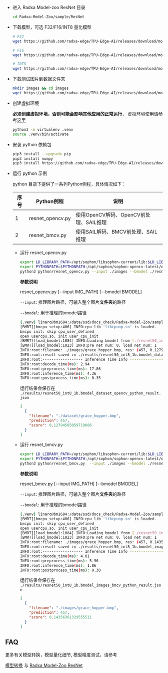 - 进入 Radxa Model-zoo ResNet 目录
  ```bash
  cd Radxa-Model-Zoo/sample/ResNet
  ```
- 下载模型，可选 F32/F16/INT8 量化模型

  ```bash
  # F32
  wget https://github.com/radxa-edge/TPU-Edge-AI/releases/download/model-zoo/resnet50_fp32_1b.bmodel

  # F16
  wget https://github.com/radxa-edge/TPU-Edge-AI/releases/download/model-zoo/resnet50_fp16_1b.bmodel

  # INT8
  wget https://github.com/radxa-edge/TPU-Edge-AI/releases/download/model-zoo/resnet50_int8_1b.bmodel
  ```

- 下载测试图片到数据文件夹

  ```bash
  mkdir images && cd images
  wget https://github.com/radxa-edge/TPU-Edge-AI/releases/download/model-zoo/grace_hopper.bmp
  ```

- 创建虚拟环境

  **必须创建虚拟环境，否则可能会影响其他应用的正常运行**， 虚拟环境使用请参考[这里](../ai-tools/virtualenv_usage)

  ```bash
  python3 -m virtualenv .venv
  source .venv/bin/activate
  ```

- 安装 python 依赖包
  ```bash
  pip3 install --upgrade pip
  pip3 install numpy
  pip3 install https://github.com/radxa-edge/TPU-Edge-AI/releases/download/v0.1.0/sophon_arm-3.7.0-py3-none-any.whl
  ```
- 运行 python 示例

  python 目录下提供了一系列Python例程，具体情况如下：

  | 序号 | Python例程       | 说明                                   |
  | ---- | ---------------- | -------------------------------------- |
  | 1    | resnet_opencv.py | 使用OpenCV解码、OpenCV前处理、SAIL推理 |
  | 2    | resnet_bmcv.py   | 使用SAIL解码、BMCV前处理、SAIL推理     |

  - 运行 resnet_opencv.py

    ```bash
    export LD_LIBRARY_PATH=/opt/sophon/libsophon-current/lib:$LD_LIBRARY_PATH
    export PYTHONPATH=$PYTHONPATH:/opt/sophon/sophon-opencv-latest/opencv-python/
    python3 python/resnet_opencv.py --input ./images --bmodel ./resnet50_int8_1b.bmodel
    ```

    **参数说明**

    resnet_opencv.py [--input IMG_PATH] [--bmodel BMODEL]

    `--input`: 推理图片路径，可输入整个图片**文件夹**的路径

    `--bmodel`: 用于推理的bmodel路径

    ```bash
    (.venv) linaro@bm1684:/data/ssd/docs_check/Radxa-Model-Zoo/sample/ResNet$ python3 python/resnet_opencv.py --input ./images --bmodel ./resnet50_int8_1b.bmodel
    [BMRT][bmcpu_setup:406] INFO:cpu_lib 'libcpuop.so' is loaded.
    bmcpu init: skip cpu_user_defined
    open usercpu.so, init user_cpu_init
    [BMRT][load_bmodel:1084] INFO:Loading bmodel from [./resnet50_int8_1b.bmodel]. Thanks for your patience...
    [BMRT][load_bmodel:1023] INFO:pre net num: 0, load net num: 1
    INFO:root:filename: ./images/grace_hopper.bmp, res: (457, 0.12794505059719086)
    INFO:root:result saved in ./results/resnet50_int8_1b.bmodel_dataset_opencv_python_result.json
    INFO:root:------------------ Inference Time Info ----------------------
    INFO:root:decode_time(ms): 2.94
    INFO:root:preprocess_time(ms): 17.86
    INFO:root:inference_time(ms): 4.36
    INFO:root:postprocess_time(ms): 0.35
    ```

    运行结果会保存在 `./results/resnet50_int8_1b.bmodel_dataset_opencv_python_result.json`

    ```json
    [
      {
        "filename": "./dataset/grace_hopper.bmp",
        "prediction": 457,
        "score": 0.12794505059719086
      }
    ]
    ```

  - 运行 resnet_bmcv.py

    ```bash
    export LD_LIBRARY_PATH=/opt/sophon/libsophon-current/lib:$LD_LIBRARY_PATH
    export PYTHONPATH=$PYTHONPATH:/opt/sophon/sophon-opencv-latest/opencv-python/
    python3 python/resnet_bmcv.py  --input ./images --bmodel ./resnet50_int8_1b.bmodel
    ```

    **参数说明**

    resnet_bmcv.py [--input IMG_PATH] [--bmodel BMODEL]

    `--input`: 推理图片路径，可输入整个图片**文件夹**的路径

    `--bmodel`: 用于推理的bmodel路径

    ```bash
    (.venv) linaro@bm1684:/data/ssd/docs_check/Radxa-Model-Zoo/sample/ResNet$ python3 python/resnet_bmcv.py  --input ./images --bmodel ./resnet50_int8_1b.bmodel
    [BMRT][bmcpu_setup:406] INFO:cpu_lib 'libcpuop.so' is loaded.
    bmcpu init: skip cpu_user_defined
    open usercpu.so, init user_cpu_init
    [BMRT][load_bmodel:1084] INFO:Loading bmodel from [./resnet50_int8_1b.bmodel]. Thanks for your patience...
    [BMRT][load_bmodel:1023] INFO:pre net num: 0, load net num: 1
    INFO:root:filename: ./images/grace_hopper.bmp, res: (457, 0.14356361329555511)
    INFO:root:result saved in ./results/resnet50_int8_1b.bmodel_images_bmcv_python_result.json
    INFO:root:------------------ Inference Time Info ----------------------
    INFO:root:decode_time(ms): 4.01
    INFO:root:preprocess_time(ms): 5.56
    INFO:root:inference_time(ms): 1.86
    INFO:root:postprocess_time(ms): 0.30
    ```

    运行结果会保存在 `./results/resnet50_int8_1b.bmodel_images_bmcv_python_result.json`

    ```json
    [
      {
        "filename": "./images/grace_hopper.bmp",
        "prediction": 457,
        "score": 0.14356361329555511
      }
    ]
    ```

## FAQ

更多有关模型转换，模型量化细节, 模型精度测试，请参考

[模型转换](../../model-compile) 与 [Radxa Model-Zoo ResNet](https://github.com/zifeng-radxa/Radxa-Model-Zoo/tree/release/sample/ResNet)
